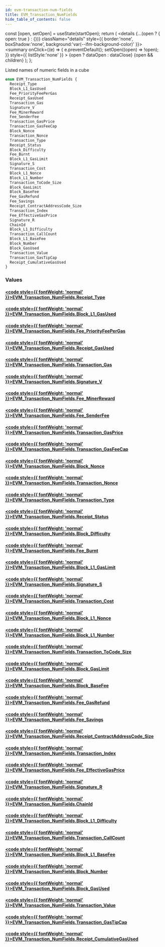 ```yaml
---
id: evm-transaction-num-fields
title: EVM_Transaction_NumFields
hide_table_of_contents: false
---
```







  const [open, setOpen] = useState(startOpen);
  return (
    <details {...(open ? { open: true } : {})} className="details" style={{ border:'none', boxShadow:'none', background:'var(--ifm-background-color)' }}>
      <summary
        onClick={(e) => {
          e.preventDefault();
          setOpen((open) => !open);
        }}
        style={{ listStyle:'none' }}
      >
      {open ? dataOpen : dataClose}
      </summary>
      {open && children}
    </details>
  );
};










Listed names of numeric fields in a cube


```graphql
enum EVM_Transaction_NumFields {
  Receipt_Type
  Block_L1_GasUsed
  Fee_PriorityFeePerGas
  Receipt_GasUsed
  Transaction_Gas
  Signature_V
  Fee_MinerReward
  Fee_SenderFee
  Transaction_GasPrice
  Transaction_GasFeeCap
  Block_Nonce
  Transaction_Nonce
  Transaction_Type
  Receipt_Status
  Block_Difficulty
  Fee_Burnt
  Block_L1_GasLimit
  Signature_S
  Transaction_Cost
  Block_L1_Nonce
  Block_L1_Number
  Transaction_ToCode_Size
  Block_GasLimit
  Block_BaseFee
  Fee_GasRefund
  Fee_Savings
  Receipt_ContractAddressCode_Size
  Transaction_Index
  Fee_EffectiveGasPrice
  Signature_R
  ChainId
  Block_L1_Difficulty
  Transaction_CallCount
  Block_L1_BaseFee
  Block_Number
  Block_GasUsed
  Transaction_Value
  Transaction_GasTipCap
  Receipt_CumulativeGasUsed
}
```




### Values

#### [<code style={{ fontWeight: 'normal' }}>EVM_Transaction_NumFields.<b>Receipt_Type</b></code>](#)  
> 
> 
> 
> 

#### [<code style={{ fontWeight: 'normal' }}>EVM_Transaction_NumFields.<b>Block_L1_GasUsed</b></code>](#)  
> 
> 
> 
> 

#### [<code style={{ fontWeight: 'normal' }}>EVM_Transaction_NumFields.<b>Fee_PriorityFeePerGas</b></code>](#)  
> 
> 
> 
> 

#### [<code style={{ fontWeight: 'normal' }}>EVM_Transaction_NumFields.<b>Receipt_GasUsed</b></code>](#)  
> 
> 
> 
> 

#### [<code style={{ fontWeight: 'normal' }}>EVM_Transaction_NumFields.<b>Transaction_Gas</b></code>](#)  
> 
> 
> 
> 

#### [<code style={{ fontWeight: 'normal' }}>EVM_Transaction_NumFields.<b>Signature_V</b></code>](#)  
> 
> 
> 
> 

#### [<code style={{ fontWeight: 'normal' }}>EVM_Transaction_NumFields.<b>Fee_MinerReward</b></code>](#)  
> 
> 
> 
> 

#### [<code style={{ fontWeight: 'normal' }}>EVM_Transaction_NumFields.<b>Fee_SenderFee</b></code>](#)  
> 
> 
> 
> 

#### [<code style={{ fontWeight: 'normal' }}>EVM_Transaction_NumFields.<b>Transaction_GasPrice</b></code>](#)  
> 
> 
> 
> 

#### [<code style={{ fontWeight: 'normal' }}>EVM_Transaction_NumFields.<b>Transaction_GasFeeCap</b></code>](#)  
> 
> 
> 
> 

#### [<code style={{ fontWeight: 'normal' }}>EVM_Transaction_NumFields.<b>Block_Nonce</b></code>](#)  
> 
> 
> 
> 

#### [<code style={{ fontWeight: 'normal' }}>EVM_Transaction_NumFields.<b>Transaction_Nonce</b></code>](#)  
> 
> 
> 
> 

#### [<code style={{ fontWeight: 'normal' }}>EVM_Transaction_NumFields.<b>Transaction_Type</b></code>](#)  
> 
> 
> 
> 

#### [<code style={{ fontWeight: 'normal' }}>EVM_Transaction_NumFields.<b>Receipt_Status</b></code>](#)  
> 
> 
> 
> 

#### [<code style={{ fontWeight: 'normal' }}>EVM_Transaction_NumFields.<b>Block_Difficulty</b></code>](#)  
> 
> 
> 
> 

#### [<code style={{ fontWeight: 'normal' }}>EVM_Transaction_NumFields.<b>Fee_Burnt</b></code>](#)  
> 
> 
> 
> 

#### [<code style={{ fontWeight: 'normal' }}>EVM_Transaction_NumFields.<b>Block_L1_GasLimit</b></code>](#)  
> 
> 
> 
> 

#### [<code style={{ fontWeight: 'normal' }}>EVM_Transaction_NumFields.<b>Signature_S</b></code>](#)  
> 
> 
> 
> 

#### [<code style={{ fontWeight: 'normal' }}>EVM_Transaction_NumFields.<b>Transaction_Cost</b></code>](#)  
> 
> 
> 
> 

#### [<code style={{ fontWeight: 'normal' }}>EVM_Transaction_NumFields.<b>Block_L1_Nonce</b></code>](#)  
> 
> 
> 
> 

#### [<code style={{ fontWeight: 'normal' }}>EVM_Transaction_NumFields.<b>Block_L1_Number</b></code>](#)  
> 
> 
> 
> 

#### [<code style={{ fontWeight: 'normal' }}>EVM_Transaction_NumFields.<b>Transaction_ToCode_Size</b></code>](#)  
> 
> 
> 
> 

#### [<code style={{ fontWeight: 'normal' }}>EVM_Transaction_NumFields.<b>Block_GasLimit</b></code>](#)  
> 
> 
> 
> 

#### [<code style={{ fontWeight: 'normal' }}>EVM_Transaction_NumFields.<b>Block_BaseFee</b></code>](#)  
> 
> 
> 
> 

#### [<code style={{ fontWeight: 'normal' }}>EVM_Transaction_NumFields.<b>Fee_GasRefund</b></code>](#)  
> 
> 
> 
> 

#### [<code style={{ fontWeight: 'normal' }}>EVM_Transaction_NumFields.<b>Fee_Savings</b></code>](#)  
> 
> 
> 
> 

#### [<code style={{ fontWeight: 'normal' }}>EVM_Transaction_NumFields.<b>Receipt_ContractAddressCode_Size</b></code>](#)  
> 
> 
> 
> 

#### [<code style={{ fontWeight: 'normal' }}>EVM_Transaction_NumFields.<b>Transaction_Index</b></code>](#)  
> 
> 
> 
> 

#### [<code style={{ fontWeight: 'normal' }}>EVM_Transaction_NumFields.<b>Fee_EffectiveGasPrice</b></code>](#)  
> 
> 
> 
> 

#### [<code style={{ fontWeight: 'normal' }}>EVM_Transaction_NumFields.<b>Signature_R</b></code>](#)  
> 
> 
> 
> 

#### [<code style={{ fontWeight: 'normal' }}>EVM_Transaction_NumFields.<b>ChainId</b></code>](#)  
> 
> 
> 
> 

#### [<code style={{ fontWeight: 'normal' }}>EVM_Transaction_NumFields.<b>Block_L1_Difficulty</b></code>](#)  
> 
> 
> 
> 

#### [<code style={{ fontWeight: 'normal' }}>EVM_Transaction_NumFields.<b>Transaction_CallCount</b></code>](#)  
> 
> 
> 
> 

#### [<code style={{ fontWeight: 'normal' }}>EVM_Transaction_NumFields.<b>Block_L1_BaseFee</b></code>](#)  
> 
> 
> 
> 

#### [<code style={{ fontWeight: 'normal' }}>EVM_Transaction_NumFields.<b>Block_Number</b></code>](#)  
> 
> 
> 
> 

#### [<code style={{ fontWeight: 'normal' }}>EVM_Transaction_NumFields.<b>Block_GasUsed</b></code>](#)  
> 
> 
> 
> 

#### [<code style={{ fontWeight: 'normal' }}>EVM_Transaction_NumFields.<b>Transaction_Value</b></code>](#)  
> 
> 
> 
> 

#### [<code style={{ fontWeight: 'normal' }}>EVM_Transaction_NumFields.<b>Transaction_GasTipCap</b></code>](#)  
> 
> 
> 
> 

#### [<code style={{ fontWeight: 'normal' }}>EVM_Transaction_NumFields.<b>Receipt_CumulativeGasUsed</b></code>](#)  
> 
> 
> 
> 



